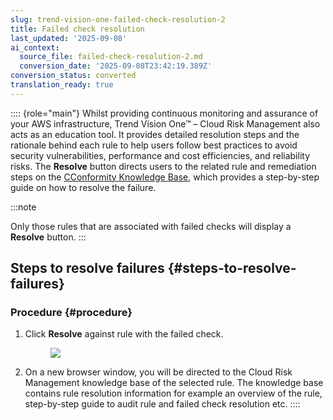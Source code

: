 ```yaml
---
slug: trend-vision-one-failed-check-resolution-2
title: Failed check resolution
last_updated: '2025-09-08'
ai_context:
  source_file: failed-check-resolution-2.md
  conversion_date: '2025-09-08T23:42:19.389Z'
conversion_status: converted
translation_ready: true
---
```


:::: {role="main"}
Whilst providing continuous monitoring and assurance of your AWS infrastructure, Trend Vision One™ – Cloud Risk Management also acts as an education tool. It provides detailed resolution steps and the rationale behind each rule to help users follow best practices to avoid security vulnerabilities, performance and cost efficiencies, and reliability risks. The **Resolve** button directs users to the related rule and remediation steps on the [CConformity Knowledge Base](https://www.cloudconformity.com/conformity-rules/), which provides a step-by-step guide on how to resolve the failure.

:::note

Only those rules that are associated with failed checks will display a **Resolve** button.
:::

## Steps to resolve failures {#steps-to-resolve-failures}

### Procedure {#procedure}

1.  Click **Resolve** against rule with the failed check.

    <figure>
    <img src="./images/click-resolve-xsgxrm=ec8a2846-dc17-4b12-bee4-689cbc6e1c1f.webp" />
    </figure>

2.  On a new browser window, you will be directed to the Cloud Risk Management knowledge base of the selected rule. The knowledge base contains rule resolution information for example an overview of the rule, step-by-step guide to audit rule and failed check resolution etc.
::::
